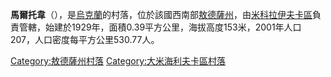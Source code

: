 {{coord|46|58|40|N|30|4|9|E|scale:30000|display=title}}

'''馬爾托韋'''（{{lang-uk|Мартове}}），是[[烏克蘭|烏克蘭]]的村落，位於該國西南部[[敖德薩州|敖德薩州]]，由[[米科拉伊夫卡區|米科拉伊夫卡區]]負責管轄，始建於1929年，面積0.39平方公里，海拔高度153米，2001年人口207，人口密度每平方公里530.77人。

{{DEFAULTSORT:Мартове}}
[[Category:敖德薩州村落|Category:敖德薩州村落]]
[[Category:大米海利夫卡區村落|Category:大米海利夫卡區村落]]


{{Odessa-geo-stub}}